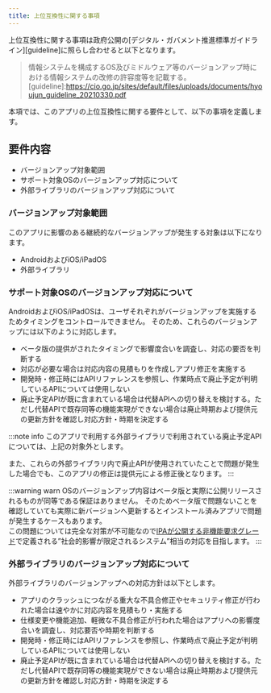 ```yaml
---
title: 上位互換性に関する事項
---
```


上位互換性に関する事項は政府公開の[デジタル・ガバメント推進標準ガイドライン][guideline]に照らし合わせると以下となります。
>情報システムを構成するOS及びミドルウェア等のバージョンアップ時における情報システムの改修の許容度等を記載する。  
[guideline]:<https://cio.go.jp/sites/default/files/uploads/documents/hyoujun_guideline_20210330.pdf>

本項では、このアプリの上位互換性に関する要件として、以下の事項を定義します。

## 要件内容

- バージョンアップ対象範囲
- サポート対象OSのバージョンアップ対応について
- 外部ライブラリのバージョンアップ対応について

### バージョンアップ対象範囲

このアプリに影響のある継続的なバージョンアップが発生する対象は以下になります。

- AndroidおよびiOS/iPadOS
- 外部ライブラリ

### サポート対象OSのバージョンアップ対応について

AndroidおよびiOS/iPadOSは、ユーザそれぞれがバージョンアップを実施するためタイミングをコントロールできません。
そのため、これらのバージョンアップには以下のように対応します。

- ベータ版の提供がされたタイミングで影響度合いを調査し、対応の要否を判断する
- 対応が必要な場合は対応内容の見積もりを作成しアプリ修正を実施する
- 開発時・修正時にはAPIリファレンスを参照し、作業時点で廃止予定が判明しているAPIについては使用しない
- 廃止予定APIが既に含まれている場合は代替APIへの切り替えを検討する。ただし代替APIで既存同等の機能実現ができない場合は廃止時期および提供元の更新方針を確認し対応方針・時期を決定する

:::note info
このアプリで利用する外部ライブラリで利用されている廃止予定APIについては、上記の対象外とします。

また、これらの外部ライブラリ内で廃止APIが使用されていたことで問題が発生した場合でも、このアプリの修正は提供元による修正後となります。
:::

:::warning warn
OSのバージョンアップ内容はベータ版と実際に公開リリースされるものが同等である保証はありません。
そのためベータ版で問題ないことを確認していても実際に新バージョンへ更新するとインストール済みアプリで問題が発生するケースもあります。  
この問題については完全な対策が不可能なので[IPAが公開する非機能要求グレード][grade]で定義される”社会的影響が限定されるシステム”相当の対応を目指します。
:::

[grade]:<https://www.ipa.go.jp/sec/softwareengineering/std/ent03-b.html>

### 外部ライブラリのバージョンアップ対応について

外部ライブラリのバージョンアップへの対応方針は以下とします。

- アプリのクラッシュにつながる重大な不具合修正やセキュリティ修正が行われた場合は速やかに対応内容を見積もり・実施する
- 仕様変更や機能追加、軽微な不具合修正が行われた場合はアプリへの影響度合いを調査し、対応要否や時期を判断する
- 開発時・修正時にはAPIリファレンスを参照し、作業時点で廃止予定が判明しているAPIについては使用しない
- 廃止予定APIが既に含まれている場合は代替APIへの切り替えを検討する。ただし代替APIで既存同等の機能実現ができない場合は廃止時期および提供元の更新方針を確認し対応方針・時期を決定する
